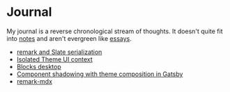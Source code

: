 
# Journal

My journal is a reverse chronological stream of thoughts. It doesn't
quite fit into [notes](/txt/) and aren't evergreen like [essays](/writing).

- [remark and Slate serialization](/journal/4-remark-and-slate-serialization)
- [Isolated Theme UI context](/journal/3-isolated-theme-ui-context)
- [Blocks desktop](/journal/2-blocks-desktop)
- [Component shadowing with theme composition in Gatsby](/journal/1-component-shadowing-with-theme-composition-in-gatsby)
- [remark-mdx](/journal/0-remark-mdx)
